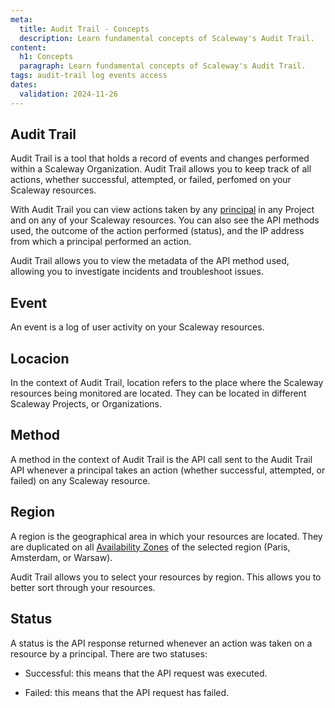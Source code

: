 ```yaml
---
meta:
  title: Audit Trail - Concepts
  description: Learn fundamental concepts of Scaleway's Audit Trail.
content:
  h1: Concepts
  paragraph: Learn fundamental concepts of Scaleway's Audit Trail.
tags: audit-trail log events access
dates:
  validation: 2024-11-26
---
```


## Audit Trail

Audit Trail is a tool that holds a record of events and changes performed within a Scaleway Organization. Audit Trail allows you to keep track of all actions, whether successful, attempted, or failed, perfomed on your Scaleway resources.

With Audit Trail you can view actions taken by any [principal](/identity-and-access-management/iam/concepts/#principal) in any Project and on any of your Scaleway resources. You can also see the API methods used, the outcome of the action performed (status), and the IP address from which a principal performed an action.

Audit Trail allows you to view the metadata of the API method used, allowing you to investigate incidents and troubleshoot issues.

## Event

An event is a log of user activity on your Scaleway resources.

## Locacion

In the context of Audit Trail, location refers to the place where the Scaleway resources being monitored are located. They can be located in different Scaleway Projects, or Organizations.

## Method

A method in the context of Audit Trail is the API call sent to the Audit Trail API whenever a principal takes an action (whether successful, attempted, or failed) on any Scaleway resource.

## Region

A region is the geographical area in which your resources are located. They are duplicated on all [Availability Zones](/compute/instances/concepts/#availability-zone) of the selected region (Paris, Amsterdam, or Warsaw).

Audit Trail allows you to select your resources by region. This allows you to better sort through your resources.

## Status

A status is the API response returned whenever an action was taken on a resource by a principal. There are two statuses:

- Successful: this means that the API request was executed.

- Failed: this means that the API request has failed.

